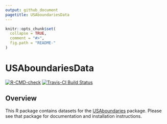 ```yaml
---
output: github_document
pagetitle: USAboundariesData
---
```


<!-- README.md is generated from README.Rmd. Please edit that file -->

```r
knitr::opts_chunk$set(
  collapse = TRUE,
  comment = "#>",
  fig.path = "README-"
)
```

# USAboundariesData

[![R-CMD-check](https://github.com/ropensci/USAboundariesData/actions/workflows/R-CMD-check.yaml/badge.svg)](https://github.com/ropensci/USAboundariesData/actions)
[![Travis-CI Build Status](https://travis-ci.org/ropensci/USAboundariesData.svg?branch=master)](https://travis-ci.org/ropensci/USAboundariesData)

## Overview

This R package contains datasets for the [USAboundaries](https://docs.ropensci.org/USAboundaries/) package. Please see that package for documentation and installation instructions.
